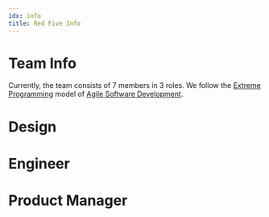 ```yaml
---
idx: info
title: Red Five Info
---
```


# Team Info
Currently, the team consists of 7 members in 3 roles. We follow the 
[Extreme Programming](http://www.extremeprogramming.org/) model of 
[Agile Software Development](https://www.agilealliance.org/agile101/).


# Design

# Engineer

# Product Manager